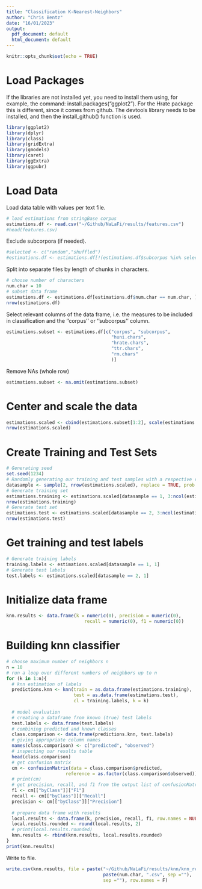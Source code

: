 ```yaml
---
title: "Classification K-Nearest-Neighbors"
author: "Chris Bentz"
date: "16/01/2023"
output:
  pdf_document: default
  html_document: default
---
```


```r
knitr::opts_chunk$set(echo = TRUE)
```

# Load Packages
If the libraries are not installed yet, you need to install them using, for example, the command: install.packages("ggplot2"). For the Hrate package this is different, since it comes from github. The devtools library needs to be installed, and then the install_github() function is used.
```r
library(ggplot2)
library(dplyr)
library(class)
library(gridExtra)
library(gmodels)
library(caret)
library(ggExtra)
library(ggpubr)
```

# Load Data
Load data table with values per text file. 
```r
# load estimations from stringBase corpus
estimations.df <- read.csv("~/Github/NaLaFi/results/features.csv")
#head(features.csv)
```

Exclude subcorpora (if needed).
```r
#selected <- c("random","shuffled")
#estimations.df <- estimations.df[!(estimations.df$subcorpus %in% selected), ]
```

Split into separate files by length of chunks in characters.
```r
# choose number of characters
num.char = 10
# subset data frame
estimations.df <- estimations.df[estimations.df$num.char == num.char, ]
nrow(estimations.df)
```

Select relevant columns of the data frame, i.e. the measures to be included in classification and the ''corpus'' or ''subcorpus'' column.
```r
estimations.subset <- estimations.df[c("corpus", "subcorpus", 
                                       "huni.chars", 
                                       "hrate.chars", 
                                       "ttr.chars", 
                                       "rm.chars"
                                       )]
```

Remove NAs (whole row)
```r
estimations.subset <- na.omit(estimations.subset)
```

# Center and scale the data
```r
estimations.scaled <- cbind(estimations.subset[1:2], scale(estimations.subset[3:ncol(estimations.subset)]))
nrow(estimations.scaled)
```

# Create Training and Test Sets
```r
# Generating seed
set.seed(1234)
# Randomly generating our training and test samples with a respective ratio of 2/3 and 1/3
datasample <- sample(2, nrow(estimations.scaled), replace = TRUE, prob = c(0.67, 0.33))
# Generate training set
estimations.training <- estimations.scaled[datasample == 1, 3:ncol(estimations.scaled)]
nrow(estimations.training)
# Generate test set 
estimations.test <- estimations.scaled[datasample == 2, 3:ncol(estimations.scaled)]
nrow(estimations.test)
```

# Get training and test labels
```r
# Generate training labels
training.labels <- estimations.scaled[datasample == 1, 1]
# Generate test labels
test.labels <- estimations.scaled[datasample == 2, 1]
```

# Initialize data frame
```r
knn.results <- data.frame(k = numeric(0), precision = numeric(0), 
                             recall = numeric(0), f1 = numeric(0))
```

# Building knn classifier
```r
# choose maximum number of neighbors n
n = 10
# run a loop over different numbers of neighbors up to n
for (k in 1:n){
  # knn estimation of labels
  predictions.knn <- knn(train = as.data.frame(estimations.training), 
                         test = as.data.frame(estimations.test), 
                         cl = training.labels, k = k)
  
  # model evaluation
  # creating a dataframe from known (true) test labels
  test.labels <- data.frame(test.labels)
  # combining predicted and known classes
  class.comparison <- data.frame(predictions.knn, test.labels)
  # giving appropriate column names
  names(class.comparison) <- c("predicted", "observed")
  # inspecting our results table
  head(class.comparison)
  # get confusion matrix
  cm <- confusionMatrix(data = class.comparison$predicted, 
                      reference = as.factor(class.comparison$observed))
  # print(cm)
  # get precision, recall, and f1 from the output list of confusionMatrix()
  f1 <- cm[["byClass"]]["F1"]
  recall <- cm[["byClass"]]["Recall"]
  precision <- cm[["byClass"]]["Precision"]
  
  # prepare data frame with results
  local.results <- data.frame(k, precision, recall, f1, row.names = NULL)
  local.results.rounded <- round(local.results, 2)
  # print(local.results.rounded)
  knn.results <- rbind(knn.results, local.results.rounded)
}
print(knn.results)
```

Write to file.
```r
write.csv(knn.results, file = paste("~/Github/NaLaFi/results/knn/knn_results_", 
                                    paste(num.char, ".csv", sep =""), 
                                    sep =""), row.names = F)
```
